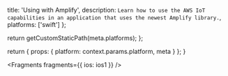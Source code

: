 
  title: 'Using with Amplify',
  description: `Learn how to use the AWS IoT capabilities in an application that uses the newest Amplify library.`,
  platforms: ['swift']
};

  return getCustomStaticPath(meta.platforms);
};

  return {
    props: {
      platform: context.params.platform,
      meta
    }
  };
}


<Fragments fragments={{ ios: ios1 }} />
